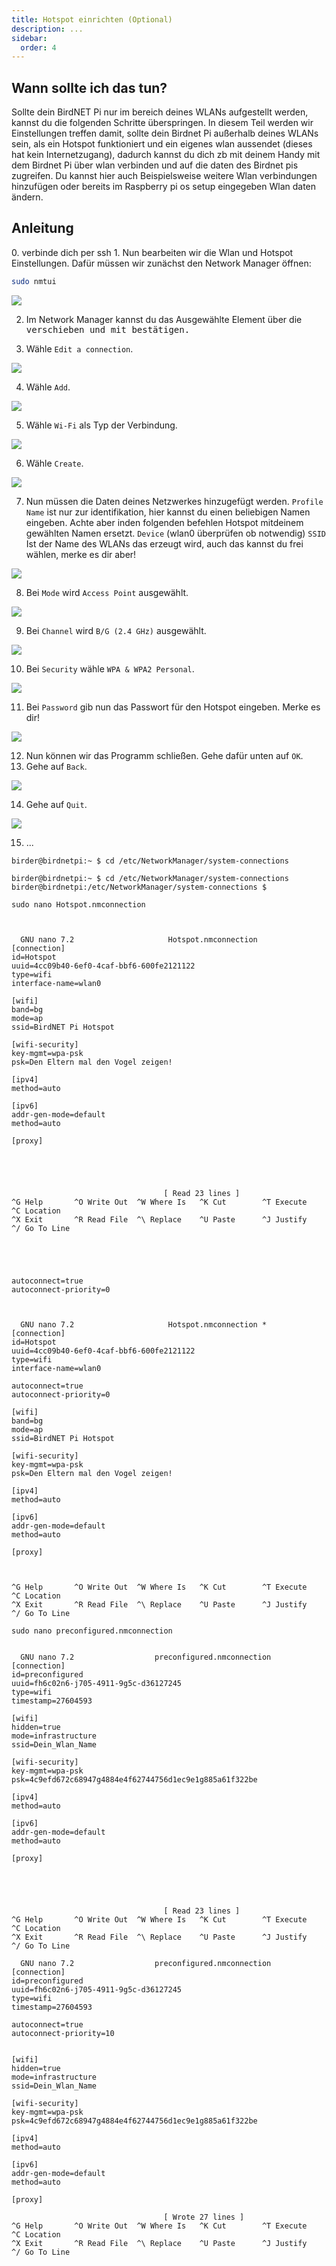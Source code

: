 ```yaml
---
title: Hotspot einrichten (Optional)
description: ...
sidebar:
  order: 4
---
```



## Wann sollte ich das tun?

Sollte dein BirdNET Pi nur im bereich deines WLANs aufgestellt werden, kannst du die folgenden Schritte überspringen.
In diesem Teil werden wir Einstellungen treffen damit, sollte dein Birdnet Pi außerhalb deines WLANs sein, als ein Hotspot funktioniert und ein eigenes wlan aussendet (dieses hat kein Internetzugang), dadurch kannst du dich zb mit deinem Handy mit dem Birdnet Pi über wlan verbinden und auf die daten des Birdnet pis zugreifen.
Du kannst hier auch Beispielsweise weitere Wlan verbindungen hinzufügen oder bereits im Raspberry pi os setup eingegeben Wlan daten ändern.

## Anleitung

<Steps>
0. verbinde dich per ssh
1. Nun bearbeiten wir die Wlan und Hotspot Einstellungen. Dafür müssen wir zunächst den Network Manager öffnen:

</Steps>
<div class="step-code">

```sh
sudo nmtui
```

![](/schlaumeise//images/project01/pi-setup2/nmtui01.jpg)

</div>
<Steps>

2. Im Network Manager kannst du das Ausgewählte Element über die <Kbd windows="Pfeiltasten" /> verschieben und mit <Kbd windows="Enter" /> bestätigen.

3. Wähle `Edit a connection`.

</Steps>
<div class="step-code">

![](/schlaumeise//images/project01/pi-setup2/nmtui01.jpg)

</div>
<Steps>

4. Wähle `Add`.

</Steps>
<div class="step-code">

![](/schlaumeise//images/project01/pi-setup2/nmtui02.jpg)

</div>
<Steps>

5. Wähle `Wi-Fi` als Typ der Verbindung.

</Steps>
<div class="step-code">

![](/schlaumeise//images/project01/pi-setup2/nmtui03.jpg)

</div>
<Steps>

6. Wähle `Create`.

</Steps>
<div class="step-code">

![](/schlaumeise//images/project01/pi-setup2/nmtui04.jpg)

</div>
<Steps>

7. Nun müssen die Daten deines Netzwerkes hinzugefügt werden.
   `Profile Name` ist nur zur identifikation, hier kannst du einen beliebigen Namen eingeben. Achte aber inden folgenden befehlen Hotspot mitdeinem gewählten Namen ersetzt.
   `Device` (wlan0 überprüfen ob notwendig)
   `SSID` Ist der Name des WLANs das erzeugt wird, auch das kannst du frei wählen, merke es dir aber!

</Steps>
<div class="step-code">

![](/schlaumeise//images/project01/pi-setup2/nmtui05.jpg)

</div>
<Steps>

8. Bei `Mode` wird `Access Point` ausgewählt.

</Steps>
<div class="step-code">

![](/schlaumeise//images/project01/pi-setup2/nmtui06.jpg)

</div>
<Steps>

9. Bei `Channel` wird `B/G (2.4 GHz)` ausgewählt.

</Steps>
<div class="step-code">

![](/schlaumeise//images/project01/pi-setup2/nmtui08.jpg)

</div>
<Steps>

10. Bei `Security` wähle `WPA & WPA2 Personal`.

</Steps>
<div class="step-code">

![](/schlaumeise//images/project01/pi-setup2/nmtui09.jpg)

</div>
<Steps>

11. Bei `Password` gib nun das Passwort für den Hotspot eingeben. Merke es dir!

</Steps>

<div class="step-code">

![](/schlaumeise//images/project01/pi-setup2/nmtui10.jpg)

</div>

<Steps>

12. Nun können wir das Programm schließen. Gehe dafür unten auf `OK`.
13. Gehe auf `Back`.

</Steps>

<div class="step-code">

![](/schlaumeise//images/project01/pi-setup2/nmtui11.jpg)

</div>
<Steps>

14. Gehe auf `Quit`.

</Steps>

<div class="step-code">

![](/schlaumeise//images/project01/pi-setup2/nmtui12.jpg)

</div>
<Steps>

15. ...

</Steps>

```
birder@birdnetpi:~ $ cd /etc/NetworkManager/system-connections

birder@birdnetpi:~ $ cd /etc/NetworkManager/system-connections
birder@birdnetpi:/etc/NetworkManager/system-connections $

sudo nano Hotspot.nmconnection



  GNU nano 7.2                     Hotspot.nmconnection                               [connection]
id=Hotspot
uuid=4cc09b40-6ef0-4caf-bbf6-600fe2121122
type=wifi
interface-name=wlan0

[wifi]
band=bg
mode=ap
ssid=BirdNET Pi Hotspot

[wifi-security]
key-mgmt=wpa-psk
psk=Den Eltern mal den Vogel zeigen!

[ipv4]
method=auto

[ipv6]
addr-gen-mode=default
method=auto

[proxy]





                                  [ Read 23 lines ]
^G Help       ^O Write Out  ^W Where Is   ^K Cut        ^T Execute    ^C Location
^X Exit       ^R Read File  ^\ Replace    ^U Paste      ^J Justify    ^/ Go To Line





autoconnect=true
autoconnect-priority=0



  GNU nano 7.2                     Hotspot.nmconnection *                             [connection]
id=Hotspot
uuid=4cc09b40-6ef0-4caf-bbf6-600fe2121122
type=wifi
interface-name=wlan0

autoconnect=true
autoconnect-priority=0

[wifi]
band=bg
mode=ap
ssid=BirdNET Pi Hotspot

[wifi-security]
key-mgmt=wpa-psk
psk=Den Eltern mal den Vogel zeigen!

[ipv4]
method=auto

[ipv6]
addr-gen-mode=default
method=auto

[proxy]



^G Help       ^O Write Out  ^W Where Is   ^K Cut        ^T Execute    ^C Location
^X Exit       ^R Read File  ^\ Replace    ^U Paste      ^J Justify    ^/ Go To Line

sudo nano preconfigured.nmconnection


  GNU nano 7.2                  preconfigured.nmconnection                            [connection]
id=preconfigured
uuid=fh6c02n6-j705-4911-9g5c-d36127245
type=wifi
timestamp=27604593

[wifi]
hidden=true
mode=infrastructure
ssid=Dein_Wlan_Name

[wifi-security]
key-mgmt=wpa-psk
psk=4c9efd672c68947g4884e4f62744756d1ec9e1g885a61f322be

[ipv4]
method=auto

[ipv6]
addr-gen-mode=default
method=auto

[proxy]





                                  [ Read 23 lines ]
^G Help       ^O Write Out  ^W Where Is   ^K Cut        ^T Execute    ^C Location
^X Exit       ^R Read File  ^\ Replace    ^U Paste      ^J Justify    ^/ Go To Line

  GNU nano 7.2                  preconfigured.nmconnection                            [connection]
id=preconfigured
uuid=fh6c02n6-j705-4911-9g5c-d36127245
type=wifi
timestamp=27604593

autoconnect=true
autoconnect-priority=10


[wifi]
hidden=true
mode=infrastructure
ssid=Dein_Wlan_Name

[wifi-security]
key-mgmt=wpa-psk
psk=4c9efd672c68947g4884e4f62744756d1ec9e1g885a61f322be

[ipv4]
method=auto

[ipv6]
addr-gen-mode=default
method=auto

[proxy]

                                  [ Wrote 27 lines ]
^G Help       ^O Write Out  ^W Where Is   ^K Cut        ^T Execute    ^C Location
^X Exit       ^R Read File  ^\ Replace    ^U Paste      ^J Justify    ^/ Go To Line



```

